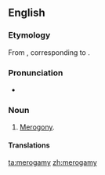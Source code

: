 ==English==

===Etymology===
From {{etyl|fr|en}} {{term|mérogamie|lang=fr}}, corresponding to {{confix|mero|gamy}}.

===Pronunciation===
* {{IPA|/mɪˈɹɒɡəmi/}}

===Noun===
{{en-noun|-}}

# {{biology}} [[merogony|Merogony]].

====Translations====
{{trans-see|merogony}}

[[ta:merogamy]]
[[zh:merogamy]]